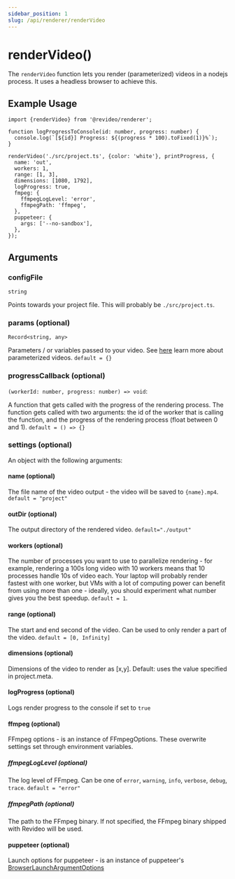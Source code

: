 ```yaml
---
sidebar_position: 1
slug: /api/renderer/renderVideo
---
```


# renderVideo()

The `renderVideo` function lets you render (parameterized) videos in a nodejs
process. It uses a headless browser to achieve this.

## Example Usage

```tsx
import {renderVideo} from '@revideo/renderer';

function logProgressToConsole(id: number, progress: number) {
  console.log(`[${id}] Progress: ${(progress * 100).toFixed(1)}%`);
}

renderVideo('./src/project.ts', {color: 'white'}, printProgress, {
  name: 'out',
  workers: 1,
  range: [1, 3],
  dimensions: [1080, 1792],
  logProgress: true,
  fmpeg: {
    ffmpegLogLevel: 'error',
    ffmpegPath: 'ffmpeg',
  },
  puppeteer: {
    args: ['--no-sandbox'],
  },
});
```

## Arguments

### configFile

`string`

Points towards your project file. This will probably be `./src/project.ts`.

### params (optional)

`Record<string, any>`

Parameters / or variables passed to your video. See [here](/parameterized-video)
learn more about parameterized videos. `default = {}`

### progressCallback (optional)

`(workerId: number, progress: number) => void`:

A function that gets called with the progress of the rendering process. The
function gets called with two arguments: the id of the worker that is calling
the function, and the progress of the rendering process (float between 0 and 1).
`default = () => {}`

### settings (optional)

An object with the following arguments:

#### name (optional)

The file name of the video output - the video will be saved to `{name}.mp4`.
`default = "project"`

#### outDir (optional)

The output directory of the rendered video. `default="./output"`

#### workers (optional)

The number of processes you want to use to parallelize rendering - for example,
rendering a 100s long video with 10 workers means that 10 processes handle 10s
of video each. Your laptop will probably render fastest with one worker, but VMs
with a lot of computing power can benefit from using more than one - ideally,
you should experiment what number gives you the best speedup. `default = 1`.

#### range (optional)

The start and end second of the video. Can be used to only render a part of the
video. `default = [0, Infinity]`

#### dimensions (optional)

Dimensions of the video to render as [x,y]. Default: uses the value specified in
project.meta.

#### logProgress (optional)

Logs render progress to the console if set to `true`

#### ffmpeg (optional)

FFmpeg options - is an instance of FFmpegOptions. These overwrite settings set
through environment variables.

##### ffmpegLogLevel (optional)

The log level of FFmpeg. Can be one of `error`, `warning`, `info`, `verbose`,
`debug`, `trace`. `default = "error"`

##### ffmpegPath (optional)

The path to the FFmpeg binary. If not specified, the FFmpeg binary shipped with
Revideo will be used.

#### puppeteer (optional)

Launch options for puppeteer - is an instance of puppeteer's
[BrowserLaunchArgumentOptions](https://pptr.dev/api/puppeteer.browserlaunchargumentoptions/)
